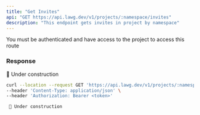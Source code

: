 ```yaml
---
title: "Get Invites"
api: "GET https://api.lawg.dev/v1/projects/:namespace/invites"
description: "This endpoint gets invites in project by namespace"
---
```


<Warning>
  You must be authenticated and have access to the project to access this route
</Warning>

### Response

🚧 Under construction

<RequestExample>

```bash Example Request
curl --location --request GET 'https://api.lawg.dev/v1/projects/:namespace/invites' \
--header 'Content-Type: application/json' \
--header 'Authorization: Bearer <token>'
```

</RequestExample>

<ResponseExample>

```ts
 🚧 Under construction
```

</ResponseExample>
